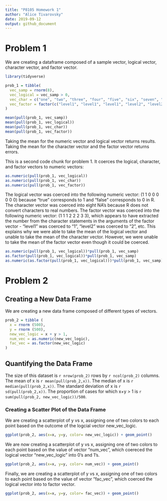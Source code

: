 ```yaml
---
title: "P8105 Homework 1"
author: "Alice Tivarovsky"
date: 2019-09-12
output: github_document
---
```


# Problem 1

We are creating a dataframe composed of a sample vector, logical vector, character vector, and factor vector. 

```r
library(tidyverse)

prob_1 = tibble(
  vec_samp = rnorm(8),
  vec_logical = vec_samp > 0,
  vec_char = c("one", "two", "three", "four", "five", "six", "seven", "eight"),
  vec_factor = factor(c("level1", "level1", "level1", "level2", "level2", "level2", "level3", "level3"))
)

mean(pull(prob_1, vec_samp))
mean(pull(prob_1, vec_logical))
mean(pull(prob_1, vec_char))
mean(pull(prob_1, vec_factor))
```

Taking the mean for the numeric vector and logical vector returns results. Taking the mean for the character vector and the factor vector returns errors. 


This is a second code chunk for problem 1. It coerces the  logical, character, and factor vectors to numeric vectors:
```r

as.numeric(pull(prob_1, vec_logical))
as.numeric(pull(prob_1, vec_char))
as.numeric(pull(prob_1, vec_factor))
```
The logical vector was coerced into the following numeric vector: (1 1 0 0 0 0 0 0) because "true" corresponds to 1 and "false" corresponds to 0 in R. The character vector was coerced into eight NA's because R does not convert characters to real numbers. The factor vector was coerced into the following numeric vector: (1 1 1 2 2 2 3 3), which appears to have extracted the number from the character statements in the arguments of the factor vector - "level1" was coerced to "1", "level2" was coerced to "2", etc. This explains why we were able to take the mean of the logical vector and unable to take the mean of the character vector. However, we were unable to take the mean of the factor vector even though it could be coerced. 

```r
as.numeric(pull(prob_1, vec_logical))*pull(prob_1, vec_samp)
as.factor(pull(prob_1, vec_logical))*pull(prob_1, vec_samp)
as.numeric(as.factor(pull(prob_1, vec_logical)))*pull(prob_1, vec_samp)
```


# Problem 2

## Creating a New Data Frame
We are creating a new data frame composed of different types of vectors. 

``` r

prob_2 = tibble (
  x = rnorm (500),
  y = rnorm (500),
  new_vec_logic = x + y > 1,
  num_vec = as.numeric(new_vec_logic), 
  fac_vec = as.factor(new_vec_logic)
)

```
## Quantifying the Data Frame

The size of this dataset is `r nrow(prob_2)` rows by `r ncol(prob_2)` columns. 
The mean of x is `r mean(pull(prob_2,x))`. The median of x is `r median(pull(prob_2,x))`. The standard deviation of x is `r sd(pull(prob_2,x))`. 
The proportion of cases for which x+y > 1 is `r sum(pull(prob_2, new_vec_logic))/500`.

### Creating a Scatter Plot of the Data Frame

We are creating a scatterplot of y vs x, assigning one of two colors to each point based on the outcome of the logcial vector new_vec_logic. 

```r

ggplot(prob_2, aes(x=x, y=y, color= new_vec_logic)) + geom_point()

```

We are now creating a scatterplot of y vs x, assigning one of two colors to each point based on the value of vector "num_vec", which coereced the logical vector "new_vec_logic" into 0's and 1's. 

```r

ggplot(prob_2, aes(x=x, y=y, color= num_vec)) + geom_point()

```


Finally, we are creating a scatterplot of y vs x, assigning one of two colors to each point based on the value of vector "fac_vec", which coerced the logical vector into to factor vector. 

```r

ggplot(prob_2, aes(x=x, y=y, color= fac_vec)) + geom_point()

```